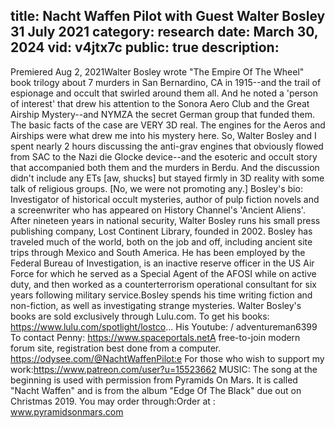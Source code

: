 title: Nacht Waffen Pilot with Guest Walter Bosley 31 July 2021
category: research
date: March 30, 2024
vid: v4jtx7c
public: true
description:
---
Premiered Aug 2, 2021Walter Bosley wrote "The Empire Of The Wheel" book trilogy about 7 murders in San Bernardino, CA in 1915--and the trail of espionage and occult that swirled around them all. And he noted a 'person of interest' that drew his attention to the Sonora Aero Club and the Great Airship Mystery--and NYMZA the secret German group that funded them. The basic facts of the case are VERY 3D real.
The engines for the Aeros and Airships were what drew me into his mystery here. So, Walter Bosley and I spent nearly 2 hours discussing the anti-grav engines that obviously flowed from SAC to the Nazi die Glocke device--and the esoteric and occult story that accompanied both them and the murders in Berdu. And the discussion didn't include any ETs [aw, shucks] but stayed firmly in 3D reality with some talk of religious groups. [No, we were not promoting any.]
Bosley's bio:
Investigator of historical occult mysteries, author of pulp fiction novels and a screenwriter who has appeared on History Channel's 'Ancient Aliens'. After nineteen years in national security, Walter Bosley runs his small press publishing company, Lost Continent Library, founded in 2002. Bosley has traveled much of the world, both on the job and off, including ancient site trips through Mexico and South America. He has been employed by the Federal Bureau of Investigation, is an inactive reserve officer in the US Air Force for which he served as a Special Agent of the AFOSI while on active duty, and then worked as a counterterrorism operational consultant for six years following military service.Bosley spends his time writing fiction and non-fiction, as well as investigating strange mysteries. Walter Bosley's books are sold exclusively through Lulu.com.
To get his books:
https://www.lulu.com/spotlight/lostco...
His Youtube:
/ adventureman6399
To contact Penny:
https://www.spaceportals.net​​​​​A free-to-join modern forum site, registration best done from a computer.
https://odysee.com/@NachtWaffenPilot:e
For those who wish to support my work:https://www.patreon.com/user?u=15523662
MUSIC:
The song at the beginning is used with permission from Pyramids On Mars.
It is called "Nacht Waffen" and is from the album "Edge Of The Black" due out on Christmas 2019.
You may order through:Order at : www.pyramidsonmars.com
